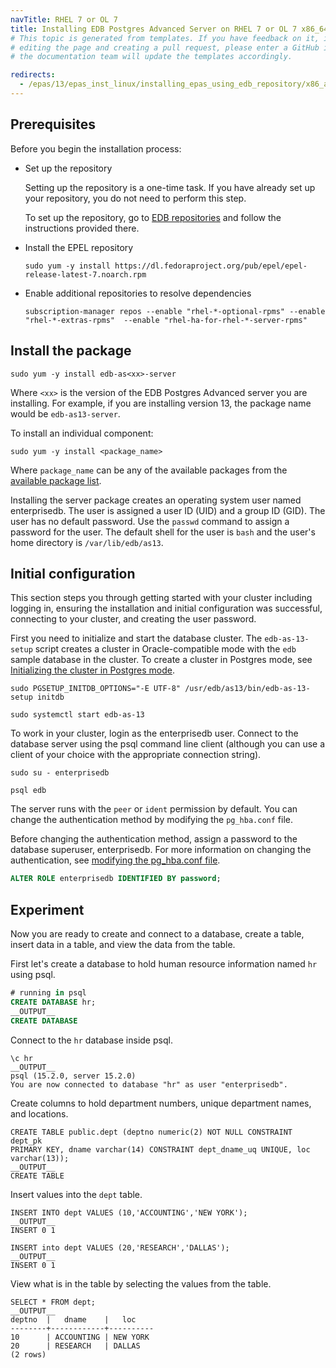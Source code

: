 ```yaml
---
navTitle: RHEL 7 or OL 7
title: Installing EDB Postgres Advanced Server on RHEL 7 or OL 7 x86_64
# This topic is generated from templates. If you have feedback on it, instead of
# editing the page and creating a pull request, please enter a GitHub issue and
# the documentation team will update the templates accordingly.

redirects:
  - /epas/13/epas_inst_linux/installing_epas_using_edb_repository/x86_amd64/epas_rhel7_x86
---
```


## Prerequisites

Before you begin the installation process:

- Set up the repository

  Setting up the repository is a one-time task. If you have already set up your repository, you do not need to perform this step.

  To set up the repository, go to [EDB repositories](https://www.enterprisedb.com/repos-downloads) and follow the instructions provided there.

- Install the EPEL repository

  ```shell
  sudo yum -y install https://dl.fedoraproject.org/pub/epel/epel-release-latest-7.noarch.rpm
  ```

- Enable additional repositories to resolve dependencies
  ```shell
  subscription-manager repos --enable "rhel-*-optional-rpms" --enable "rhel-*-extras-rpms"  --enable "rhel-ha-for-rhel-*-server-rpms"
  ```

## Install the package

```shell
sudo yum -y install edb-as<xx>-server
```

Where `<xx>` is the version of the EDB Postgres Advanced server you are installing. For example, if you are installing version 13, the package name would be `edb-as13-server`.

To install an individual component:

```shell
sudo yum -y install <package_name>
```

Where `package_name` can be any of the available packages from the [available package list](/epas/13/installing/linux_install_details/rpm_packages/).

Installing the server package creates an operating system user named enterprisedb. The user is assigned a user ID (UID) and a group ID (GID). The user has no default password. Use the `passwd` command to assign a password for the user. The default shell for the user is `bash` and the user's home directory is `/var/lib/edb/as13`.

## Initial configuration

This section steps you through getting started with your cluster including logging in, ensuring the installation and initial configuration was successful, connecting to your cluster, and creating the user password.

First you need to initialize and start the database cluster. The `edb-as-13-setup` script creates a cluster in Oracle-compatible mode with the `edb` sample database in the cluster. To create a cluster in Postgres mode, see [Initializing the cluster in Postgres mode](/epas/latest/installing/linux_install_details/managing_an_advanced_server_installation/#initializing-the-cluster-in-postgres-mode).

```shell
sudo PGSETUP_INITDB_OPTIONS="-E UTF-8" /usr/edb/as13/bin/edb-as-13-setup initdb

sudo systemctl start edb-as-13
```

To work in your cluster, login as the enterprisedb user. Connect to the database server using the psql command line client (although you can use a client of your choice with the appropriate connection string).

```shell
sudo su - enterprisedb

psql edb
```

The server runs with the `peer` or `ident` permission by default. You can change the authentication method by modifying the `pg_hba.conf` file.

Before changing the authentication method, assign a password to the database superuser, enterprisedb. For more information on changing the authentication, see [modifying the pg_hba.conf file](/epas/latest/epas_guide/03_database_administration/01_configuration_parameters/01_setting_new_parameters/#modifying-the-pg_hbaconf-file).

```sql
ALTER ROLE enterprisedb IDENTIFIED BY password;
```

## Experiment

Now you are ready to create and connect to a database, create a table, insert data in a table, and view the data from the table.

First let's create a database to hold human resource information named `hr` using psql.

```sql
# running in psql
CREATE DATABASE hr;
__OUTPUT__
CREATE DATABASE
```

Connect to the `hr` database inside psql.

```
\c hr
__OUTPUT__
psql (15.2.0, server 15.2.0)
You are now connected to database "hr" as user "enterprisedb".
```

Create columns to hold department numbers, unique department names, and locations.

```
CREATE TABLE public.dept (deptno numeric(2) NOT NULL CONSTRAINT dept_pk
PRIMARY KEY, dname varchar(14) CONSTRAINT dept_dname_uq UNIQUE, loc
varchar(13));
__OUTPUT__
CREATE TABLE
```

Insert values into the `dept` table.

```
INSERT INTO dept VALUES (10,'ACCOUNTING','NEW YORK');
__OUTPUT__
INSERT 0 1
```

```
INSERT into dept VALUES (20,'RESEARCH','DALLAS');
__OUTPUT__
INSERT 0 1
```

View what is in the table by selecting the values from the table.

```
SELECT * FROM dept;
__OUTPUT__
deptno  |   dname    |   loc
--------+------------+----------
10      | ACCOUNTING | NEW YORK
20      | RESEARCH   | DALLAS
(2 rows)
```
